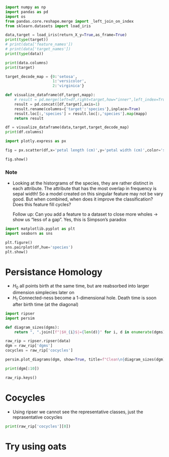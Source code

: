 
```python
import numpy as np
import pandas as pd
import os
from pandas.core.reshape.merge import _left_join_on_index
from sklearn.datasets import load_iris

data,target = load_iris(return_X_y=True,as_frame=True)
print(type(target))
# print(data['feature_names'])
# print(data['target_names'])
print(type(data))

print(data.columns)
print(target)

target_decode_map = {0:'setosa',
                     1:'versicolor',
                     2:'virginica'}

def visualize_dataframe(df,target,mapp):
    # result = pd.merge(left=df,right=target,how="inner",left_index=True,right_index=True)
    result = pd.concat([df,target],axis=1)
    result.rename(columns={'target':'species'},inplace=True)
    result.loc[:,'species'] = result.loc[:,'species'].map(mapp)
    return result

df = visualize_dataframe(data,target,target_decode_map)
print(df.columns)
```

```python
import plotly.express as px

fig = px.scatter(df,x='petal length (cm)',y='petal width (cm)',color='species')

fig.show()
```

### Note
- Looking at the historgrams of the species, they are rather distinct in each attribute.
    The attribute that has the most overlap in frequency is sepal width! So a model created on this singular feature may not be vary good.
    But when combined, when does it improve the classification? Does this feature fill cycles?

    Follow up: Can you add a feature to a dataset to close more wholes -> show us "less of a gap". Yes, this is Simpson's paradox

```python
import matplotlib.pyplot as plt
import seaborn as sns

plt.figure()
sns.pairplot(df,hue='species')
plt.show()
```


# Persistance Homology

- $H_0$ all points birth at the same time, but are reabsorbed into larger dimension simplecies later on
- $H_1$ Connected-ness become a 1-dimensional hole. Death time is soon after birth time (at the diagonal)

```python
import ripser
import persim

def diagram_sizes(dgms):
    return ", ".join([f"|$H_{i}$|={len(d)}" for i, d in enumerate(dgms)])

raw_rip = ripser.ripser(data)
dgm = raw_rip['dgms']
cocycles = raw_rip['cocycles']

persim.plot_diagrams(dgm, show=True, title=f"Clean\n{diagram_sizes(dgm)}")
```

```python
print(dgm[:10])
```


```python
raw_rip.keys()
```

# Cocycles
- Using ripser we cannot see the representative classes, just the reprasentative cocycles

```python
print(raw_rip['cocycles'][0])
```

# Try using oats

```python
```

